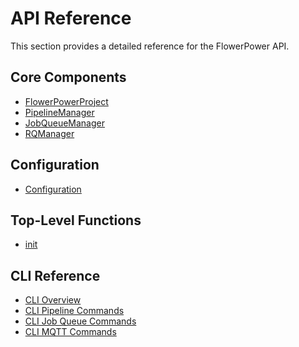 # API Reference

This section provides a detailed reference for the FlowerPower API.

## Core Components

-   [FlowerPowerProject](./flowerpowerproject.qmd)
-   [PipelineManager](./pipelinemanager.qmd)
-   [JobQueueManager](./jobqueuemanager.qmd)
-   [RQManager](./rqmanager.qmd)

## Configuration

-   [Configuration](./configuration.qmd)

## Top-Level Functions

-   [init](./init.qmd)

## CLI Reference

-   [CLI Overview](./cli.qmd)
-   [CLI Pipeline Commands](./cli_pipeline.qmd)
-   [CLI Job Queue Commands](./cli_job_queue.qmd)
-   [CLI MQTT Commands](./cli_mqtt.qmd)